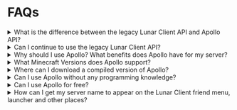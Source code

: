 # FAQs

<details>
<summary>What is the difference between the legacy Lunar Client API and Apollo API?</summary>

The legacy API was hastily created specifically for features Lunar Network needed.
Whereas, Apollo was created with the intention to add more general functionality for all types of servers and gamemodes.

</details>

<details>
<summary>Can I continue to use the legacy Lunar Client API?</summary>

Yes, as of now you're able to keep using the legacy Lunar Client API.
However, we no longer recommend the legacy API, and you won't be able to use the newest features added to Apollo.
We will evenly discontinue support for the legacy API support, so it's highly recommended updating to use Apollo.

</details>

<details>
<summary>Why should I use Apollo? What benefits does Apollo have for my server?</summary>

Apollo offers you the chance to implement features that aren't possible in your current version of Minecraft and provide quality of life features to your players.
In addition, we have plans to add multiple server-sided improvements such as chuck caching, client-side rendering, and much more.

</details>

<details>
<summary>What Minecraft Versions does Apollo support?</summary>

Apollo is currently set up to work with all versions that Lunar Client supports, with a single installation.

</details>

<details>
<summary>Where can I download a compiled version of Apollo?</summary>

You can download a compiled version of Apollo and the official Apollo implementation plugin on the [downloads page](https://www.lunarclient.dev/apollo/downloads).

</details>

<details>
<summary>Can I use Apollo without any programming knowledge?</summary>

Yes!
You can [download](https://www.lunarclient.dev/apollo/downloads) the Apollo implementation plugin, and drop it into your plugins' folder.
The Apollo implementation plugin has a prebuilt configuration file, which can be edited very easily.

</details>

<details>
<summary>Can I use Apollo for free?</summary>

Yes! Lunar Client has no intentions of ever charging for usage of Apollo.

</details>

<details>
<summary>How can I get my server name to appear on the Lunar Client friend menu, launcher and other places?</summary>

As of now, you can submit your server to the [Lunar Client ServerMappings](https://github.com/LunarClient/ServerMappings) repository on GitHub, where you'll need to provide information and branding around your server.

</details>

